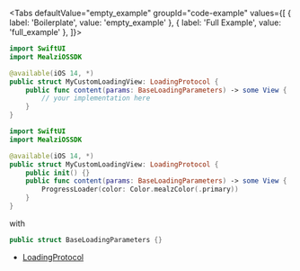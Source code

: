 
<Tabs defaultValue="empty_example" groupId="code-example"
values={[
    { label: 'Boilerplate', value: 'empty_example' },
    { label: 'Full Example', value: 'full_example' },
]}>
<TabItem value="empty_example">

```swift
import SwiftUI
import MealziOSSDK

@available(iOS 14, *)
public struct MyCustomLoadingView: LoadingProtocol {
    public func content(params: BaseLoadingParameters) -> some View {
        // your implementation here
    }
}
```
</TabItem>
<TabItem value="full_example">

```swift
import SwiftUI
import MealziOSSDK

@available(iOS 14, *)
public struct MyCustomLoadingView: LoadingProtocol {
    public init() {}
    public func content(params: BaseLoadingParameters) -> some View {
        ProgressLoader(color: Color.mealzColor(.primary))
    }
}
```
</TabItem>
</Tabs>

with 

```swift
public struct BaseLoadingParameters {}
```

- [LoadingProtocol](https://miamtech.github.io/MealziOSSDKRelease/documentation/mealziossdk/loadingprotocol)